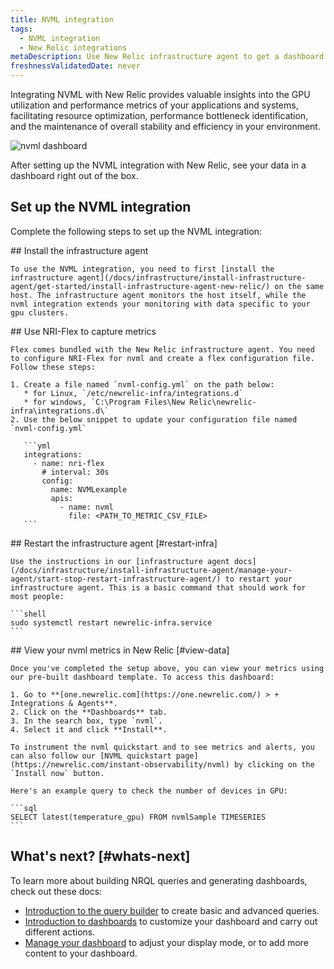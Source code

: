 ```yaml
---
title: NVML integration
tags:
  - NVML integration
  - New Relic integrations
metaDescription: Use New Relic infrastructure agent to get a dashboard with nvml metrics.
freshnessValidatedDate: never
---
```


Integrating NVML with New Relic provides valuable insights into the GPU utilization and performance metrics of your applications and systems, facilitating resource optimization, performance bottleneck identification, and the maintenance of overall stability and efficiency in your environment.

<img
  title="NVML dashboard"
  alt="nvml dashboard"
  src="/images/infrastructure_screenshot-full_nvml-dashboard.webp"
/>

<figcaption>
  After setting up the NVML integration with New Relic, see your data in a dashboard right out of the box.
</figcaption>

## Set up the NVML integration

Complete the following steps to set up the NVML integration:

<Steps>
  <Step>
    ## Install the infrastructure agent

    To use the NVML integration, you need to first [install the infrastructure agent](/docs/infrastructure/install-infrastructure-agent/get-started/install-infrastructure-agent-new-relic/) on the same host. The infrastructure agent monitors the host itself, while the nvml integration extends your monitoring with data specific to your gpu clusters.
  </Step>

  <Step>
    ## Use NRI-Flex to capture metrics

    Flex comes bundled with the New Relic infrastructure agent. You need to configure NRI-Flex for nvml and create a flex configuration file. Follow these steps:

    1. Create a file named `nvml-config.yml` on the path below:
       * for Linux, `/etc/newrelic-infra/integrations.d`
       * for windows, `C:\Program Files\New Relic\newrelic-infra\integrations.d\`
    2. Use the below snippet to update your configuration file named `nvml-config.yml`

       ```yml
       integrations:
         - name: nri-flex
           # interval: 30s
           config:
             name: NVMLexample
             apis:
               - name: nvml
                 file: <PATH_TO_METRIC_CSV_FILE>
       ```
  </Step>

  <Step>
    ## Restart the infrastructure agent [#restart-infra]

    Use the instructions in our [infrastructure agent docs](/docs/infrastructure/install-infrastructure-agent/manage-your-agent/start-stop-restart-infrastructure-agent/) to restart your infrastructure agent. This is a basic command that should work for most people:

    ```shell
    sudo systemctl restart newrelic-infra.service
    ```
  </Step>

  <Step>
    ## View your nvml metrics in New Relic [#view-data]

    Once you've completed the setup above, you can view your metrics using our pre-built dashboard template. To access this dashboard:

    1. Go to **[one.newrelic.com](https://one.newrelic.com/) > + Integrations & Agents**.
    2. Click on the **Dashboards** tab.
    3. In the search box, type `nvml`.
    4. Select it and click **Install**.

    To instrument the nvml quickstart and to see metrics and alerts, you can also follow our [NVML quickstart page](https://newrelic.com/instant-observability/nvml) by clicking on the `Install now` button.

    Here's an example query to check the number of devices in GPU:

    ```sql
    SELECT latest(temperature_gpu) FROM nvmlSample TIMESERIES 
    ```
  </Step>
</Steps>

## What's next? [#whats-next]

To learn more about building NRQL queries and generating dashboards, check out these docs:

* [Introduction to the query builder](/docs/query-your-data/explore-query-data/query-builder/introduction-query-builder) to create basic and advanced queries.
* [Introduction to dashboards](/docs/query-your-data/explore-query-data/dashboards/introduction-dashboards) to customize your dashboard and carry out different actions.
* [Manage your dashboard](/docs/query-your-data/explore-query-data/dashboards/manage-your-dashboard) to adjust your <InlinePopover type="dashboards"/> display mode, or to add more content to your dashboard.
